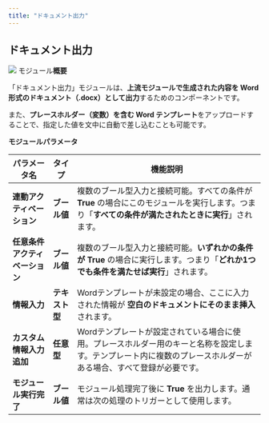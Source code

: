 ```yaml
---
title: "ドキュメント出力"
---
```


## ドキュメント出力

<img
  src="/images/34.png"
/>
モジュール**概要**

「ドキュメント出力」モジュールは、**上流モジュールで生成された内容を Word 形式のドキュメント（.docx）として出力**するためのコンポーネントです。

また、**プレースホルダー（変数）を含む Word テンプレート**をアップロードすることで、指定した値を文中に自動で差し込むことも可能です。



**モジュールパラメータ**

| パラメータ名            | タイプ       | 機能説明                                                                               |
| ----------------- | --------- | ---------------------------------------------------------------------------------- |
| **連動アクティベーション**   | **ブール値**  | 複数のブール型入力と接続可能。すべての条件が **True** の場合にこのモジュールを実行します。つまり「**すべての条件が満たされたときに実行**」されます。  |
| **任意条件アクティベーション** | **ブール値**  | 複数のブール型入力と接続可能。**いずれかの条件が True** の場合に実行します。つまり「**どれか1つでも条件を満たせば実行**」されます。          |
| **情報入力**          | **テキスト型** | Wordテンプレートが未設定の場合、ここに入力された情報が **空白のドキュメントにそのまま挿入** されます。                           |
| **カスタム情報入力追加**    | **任意型**   | Wordテンプレートが設定されている場合に使用。プレースホルダー用のキーと名称を設定します。テンプレート内に複数のプレースホルダーがある場合、すべて登録が必要です。 |
| **モジュール実行完了**     | **ブール値**  | モジュール処理完了後に **True** を出力します。通常は次の処理のトリガーとして使用します。                                  |

